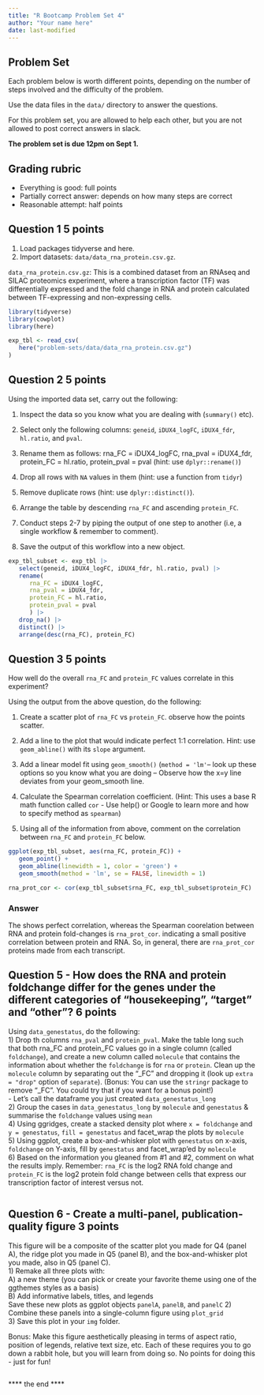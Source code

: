 ```yaml
---
title: "R Bootcamp Problem Set 4"
author: "Your name here"
date: last-modified 
---
```


## Problem Set

Each problem below is worth different points, depending on the number of steps
involved and the difficulty of the problem.

Use the data files in the `data/` directory to answer the questions.

For this problem set, you are allowed to help each other, but you are not
allowed to post correct answers in slack.

**The problem set is due 12pm on Sept 1.**

## Grading rubric

- Everything is good: full points
- Partially correct answer: depends on how many steps are correct
- Reasonable attempt: half points

## Question 1 **5 points**

1. Load packages tidyverse and here.  
2. Import datasets: `data/data_rna_protein.csv.gz`.

`data_rna_protein.csv.gz`: This is a combined dataset from an RNAseq and SILAC
proteomics experiment, where a transcription factor (TF) was differentially
expressed and the fold change in RNA and protein calculated between
TF-expressing and non-expressing cells.
   
```r
library(tidyverse)
library(cowplot)
library(here)

exp_tbl <- read_csv(
   here("problem-sets/data/data_rna_protein.csv.gz")
)
```

## Question 2 **5 points**

Using the imported data set, carry out the following:  

1. Inspect the data so you know what you are dealing with (`summary()` etc). 

2. Select only the following columns: `geneid`, `iDUX4_logFC`, `iDUX4_fdr`,
   `hl.ratio`, and `pval`.

3. Rename them as follows: rna_FC = iDUX4_logFC, rna_pval = iDUX4_fdr,
   protein_FC = hl.ratio, protein_pval = pval (hint: use `dplyr::rename()`)

4. Drop all rows with `NA` values in them (hint: use a function from `tidyr`)

6. Remove duplicate rows (hint: use `dplyr::distinct()`).

7. Arrange the table by descending `rna_FC` and ascending 
   `protein_FC`.
   
8. Conduct steps 2-7 by piping the output of one step to another (i.e, a single
   workflow & remember to comment).
   
9. Save the output of this workflow into a new object.

```r
exp_tbl_subset <- exp_tbl |>
   select(geneid, iDUX4_logFC, iDUX4_fdr, hl.ratio, pval) |>
   rename(
      rna_FC = iDUX4_logFC,
      rna_pval = iDUX4_fdr,
      protein_FC = hl.ratio,
      protein_pval = pval
      ) |>
   drop_na() |>
   distinct() |>
   arrange(desc(rna_FC), protein_FC)
```

## Question 3  **5 points**

How well do the overall `rna_FC` and `protein_FC` values correlate in this
experiment?

Using the output from the above question, do the following:  

1. Create a scatter plot of `rna_FC` vs `protein_FC`. observe how the points scatter.

2. Add a line to the plot that would indicate perfect 1:1 correlation.
   Hint: use `geom_abline()` with its `slope` argument.
   
3. Add a linear model fit using `geom_smooth()` (`method = 'lm'`-- look up these
   options so you know what you are doing -- Observe how the x=y line deviates from
   your geom_smooth line.

4. Calculate the Spearman correlation coefficient. (Hint: This uses a base R math
   function called `cor` - Use help() or Google to learn more and how to specify
   method as `spearman`)

5. Using all of the information from above, comment on the correlation between
   `rna_FC` and `protein_FC` below.

```r
ggplot(exp_tbl_subset, aes(rna_FC, protein_FC)) +
   geom_point() +
   geom_abline(linewidth = 1, color = 'green') +
   geom_smooth(method = 'lm', se = FALSE, linewidth = 1)

rna_prot_cor <- cor(exp_tbl_subset$rna_FC, exp_tbl_subset$protein_FC)         
```

### Answer

The shows perfect correlation, whereas the Spearman coorelation between RNA and protein fold-changes is `rna_prot_cor`. indicating a small positive correlation between protein and RNA. So, in general, there are `rna_prot_cor` proteins made from each transcript.

## Question 5 - How does the RNA and protein foldchange differ for the genes under the different categories of "housekeeping", "target" and "other"? **6 points**

Using `data_genestatus`, do the following:  
1) Drop th columns `rna_pval` and `protein_pval`. Make the table long such that both rna_FC and protein_FC values go in a single column (called `foldchange`), and create a new column called `molecule` that contains the information about whether the `foldchange` is for `rna` or `protein`. Clean up the `molecule` column by separating out the "_FC" and dropping it (look up `extra = "drop"` option of `separate`). (Bonus: You can use the `stringr` package to remove "_FC". You could try that if you want for a bonus point!)  
- Let's call the dataframe you just created `data_genestatus_long`  
2) Group the cases in `data_genestatus_long` by `molecule` and `genestatus` & summarise the `foldchange` values using `mean`  
4) Using ggridges, create a stacked density plot where `x = foldchange` and `y = genestatus`, `fill = genestatus` and facet_wrap the plots by `molecule`  
5) Using ggplot, create a box-and-whisker plot with `genestatus` on x-axis, `foldchange` on Y-axis, fill by `genestatus` and facet_wrap'ed by `molecule`  
6) Based on the information you gleaned from #1 and #2, comment on what the results imply. Remember: `rna_FC` is the log2 RNA fold change and `protein_FC` is the log2 protein fold change between cells that express our transcription factor of interest versus not.  


```r
```

## Question 6 - Create a multi-panel, publication-quality figure **3 points**

This figure will be a composite of the scatter plot you made for Q4 (panel A), the ridge plot you made in Q5 (panel B), and the box-and-whisker plot you made, also in Q5 (panel C).  
1) Remake all three plots with:    
    A) a new theme (you can pick or create your favorite theme using one of the ggthemes styles as a basis)   
    B) Add informative labels, titles, and legends   
Save these new plots as ggplot objects `panelA`, `panelB`, and `panelC`
2) Combine these panels into a single-column figure using `plot_grid`   
3) Save this plot in your `img` folder.   

Bonus: Make this figure aesthetically pleasing in terms of aspect ratio, position of legends, relative text size, etc. Each of these requires you to go down a rabbit hole, but you will learn from doing so. No points for doing this - just for fun!   

```r
```

**** the end **** 

<br/>

